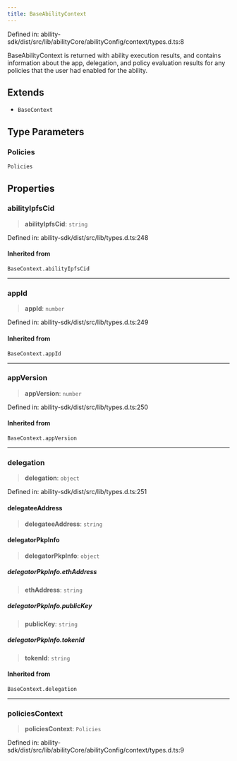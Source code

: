 ```yaml
---
title: BaseAbilityContext
---
```


Defined in: ability-sdk/dist/src/lib/abilityCore/abilityConfig/context/types.d.ts:8

BaseAbilityContext is returned with ability execution results, and contains information about the app, delegation, and
policy evaluation results for any policies that the user had enabled for the ability.

## Extends

- `BaseContext`

## Type Parameters

### Policies

`Policies`

## Properties

### abilityIpfsCid

> **abilityIpfsCid**: `string`

Defined in: ability-sdk/dist/src/lib/types.d.ts:248

#### Inherited from

`BaseContext.abilityIpfsCid`

***

### appId

> **appId**: `number`

Defined in: ability-sdk/dist/src/lib/types.d.ts:249

#### Inherited from

`BaseContext.appId`

***

### appVersion

> **appVersion**: `number`

Defined in: ability-sdk/dist/src/lib/types.d.ts:250

#### Inherited from

`BaseContext.appVersion`

***

### delegation

> **delegation**: `object`

Defined in: ability-sdk/dist/src/lib/types.d.ts:251

#### delegateeAddress

> **delegateeAddress**: `string`

#### delegatorPkpInfo

> **delegatorPkpInfo**: `object`

##### delegatorPkpInfo.ethAddress

> **ethAddress**: `string`

##### delegatorPkpInfo.publicKey

> **publicKey**: `string`

##### delegatorPkpInfo.tokenId

> **tokenId**: `string`

#### Inherited from

`BaseContext.delegation`

***

### policiesContext

> **policiesContext**: `Policies`

Defined in: ability-sdk/dist/src/lib/abilityCore/abilityConfig/context/types.d.ts:9

